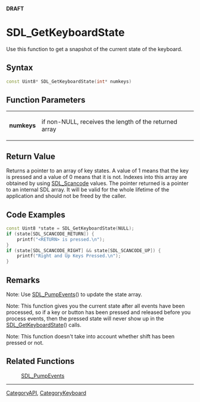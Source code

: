 <span color="red">'''DRAFT'''</span>

= SDL_GetKeyboardState =
Use this function to get a snapshot of the current state of the keyboard.


== Syntax ==
<syntaxhighlight lang='c++'>
const Uint8* SDL_GetKeyboardState(int* numkeys)
</syntaxhighlight>

== Function Parameters ==
{|
|'''numkeys'''
|if non-NULL, receives the length of the returned array
|}

== Return Value ==
Returns a pointer to an array of key states. A value of 1 means that the key is pressed and a value of 0 means that it is not. Indexes into this array are obtained by using [[SDL_Scancode]] values. The pointer returned is a pointer to an internal SDL array. It will be valid for the whole lifetime of the application and should not be freed by the caller.

== Code Examples ==
<syntaxhighlight lang='c++'>
const Uint8 *state = SDL_GetKeyboardState(NULL);
if (state[SDL_SCANCODE_RETURN]) {
    printf("<RETURN> is pressed.\n");
}
if (state[SDL_SCANCODE_RIGHT] && state[SDL_SCANCODE_UP]) {
    printf("Right and Up Keys Pressed.\n");
}
</syntaxhighlight>

== Remarks ==
Note: Use [[SDL_PumpEvents]]() to update the state array.

Note: This function gives you the current state after all events have been processed, so if a key or button has been pressed and released before you process events, then the pressed state will never show up in the [[SDL_GetKeyboardState]]() calls.

Note: This function doesn't take into account whether shift has been pressed or not.

== Related Functions ==
:[[SDL_PumpEvents]]

----
[[CategoryAPI]], [[CategoryKeyboard]]
